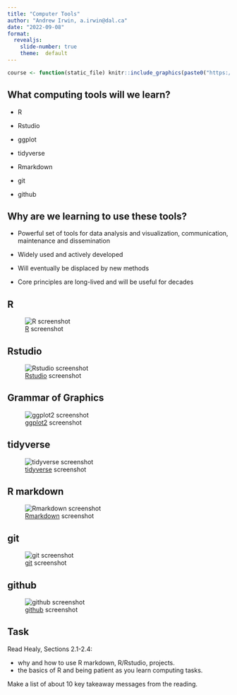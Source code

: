 ```yaml
---
title: "Computer Tools"
author: "Andrew Irwin, a.irwin@dal.ca"
date: "2022-09-08"
format:
  revealjs:
    slide-number: true
    theme:  default
---
```


```r
course <- function(static_file) knitr::include_graphics(paste0("https://andrewirwin.github.io/data-viz-notes/lessons/static/", static_file))
```

## What computing tools will we learn?

* R

* Rstudio

* ggplot

* tidyverse

* Rmarkdown

* git

* github


## Why are we learning to use these tools?

* Powerful set of tools for data analysis and visualization, communication, maintenance and dissemination

* Widely used and actively developed

* Will eventually be displaced by new methods

* Core principles are long-lived and will be useful for decades


## R

![[R](https://www.r-project.org) screenshot](static/L02-R.png){#fig-R}

## Rstudio

![[Rstudio](https://www.rstudio.com/products/rstudio/) screenshot](static/L02-Rstudio.png){#fig-Rstudio}


## Grammar of Graphics

![[ggplot2](https://ggplot2.tidyverse.org/) screenshot](static/L02-ggplot.png){#fig-ggplot}


## tidyverse

![[tidyverse](https://tidyverse.org/) screenshot](static/L02-tidyverse.png){#fig-tidyverse}

## R markdown

![[Rmarkdown](https://rmarkdown.rstudio.com) screenshot](static/L02-Rmarkdown.png){#fig-tidyverse}

## git

![[git](https://git-scm.com/) screenshot](static/L02-git.png){#fig-git}

## github

![[github](https://github.com/) screenshot](static/L02-github.png){#fig-github}


## Task

Read Healy, Sections 2.1-2.4: 

* why and how to use R markdown, R/Rstudio, projects. 
* the basics of R and being patient as you learn computing tasks.

Make a list of about 10 key takeaway messages from the reading. 

